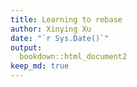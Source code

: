 ```yaml
---
title: Learning to rebase
author: Xinying Xu
date: "`r Sys.Date()`"
output: 
  bookdown::html_document2
keep_md: true
---
```



  